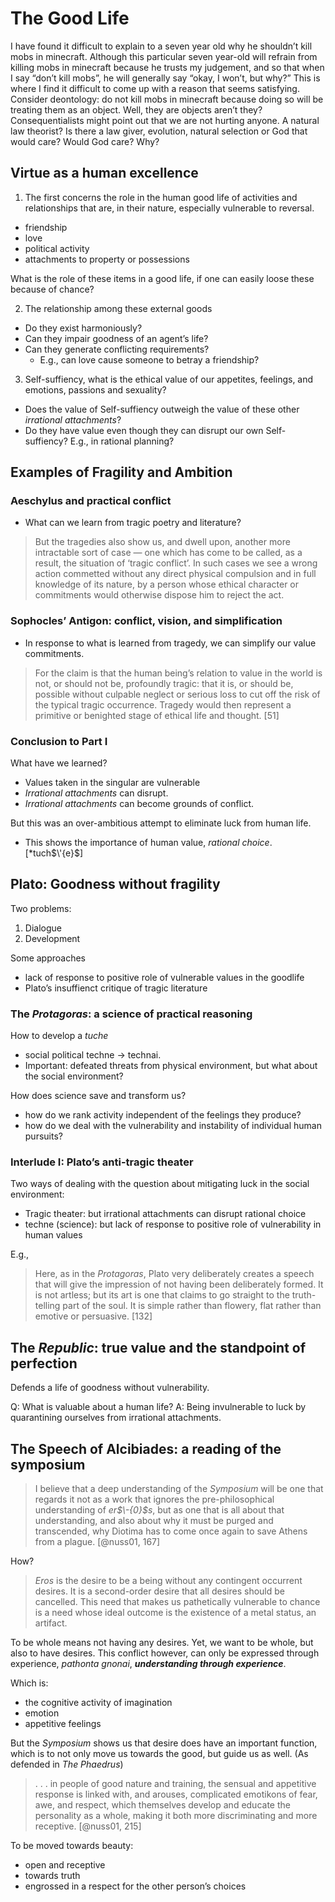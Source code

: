 # The Good Life

I have found it difficult to explain to a seven year old why he shouldn't kill mobs in minecraft. Although this particular seven year-old will refrain from killing mobs in minecraft because he trusts my judgement, and so that when I say "don't kill mobs", he will generally say "okay, I won't, but why?" This is where I find it difficult to come up with a reason that seems satisfying. Consider deontology: do not kill mobs in minecraft because doing so will be treating them as an object. Well, they are objects aren't they? Consequentialists might point out that we are not hurting anyone. A natural law theorist? Is there a law giver, evolution, natural selection or God that would care? Would God care? Why?

## Virtue as a human excellence

1. The first concerns the role in the human good life of activities and relationships that are, in their nature, especially vulnerable to reversal.

* friendship
* love
* political activity
* attachments to property or possessions

What is the role of these items in a good life, if one can easily loose these because of chance?

2. The relationship among these external goods

* Do they exist harmoniously?
* Can they impair goodness of an agent's life?
* Can they generate conflicting requirements?
  * E.g., can love cause someone to betray a friendship?

3. Self-suffiency, what is the ethical value of our appetites, feelings, and emotions, passions and sexuality?

* Does the value of Self-suffiency outweigh the value of these other *irrational attachments*?
* Do they have value even though they can disrupt our own Self-suffiency? E.g., in rational planning?

## Examples of Fragility and Ambition

### Aeschylus and practical conflict

* What can we learn from tragic poetry and literature?

> But the tragedies also show us, and dwell upon, another more intractable sort of case --- one which has come to be called, as a result, the situation of 'tragic conflict'. In such cases we see a wrong action commetted without any direct physical compulsion and in full knowledge of its nature, by a person whose ethical character or commitments would otherwise dispose him to reject the act.

### Sophocles' Antigon: conflict, vision, and simplification

* In response to what is learned from tragedy, we can simplify our value commitments.

> For the claim is that the human being's relation to value in the world is not, or should not be, profoundly tragic: that it is, or should be, possible without culpable neglect or serious loss to cut off the risk of the typical tragic occurrence. Tragedy would then represent a primitive or benighted stage of ethical life and thought. [51]

### Conclusion to Part I

What have we learned?

* Values taken in the singular are vulnerable
* *Irrational attachments* can disrupt.
* *Irrational attachments* can become grounds of conflict.

But this was an over-ambitious attempt to eliminate luck from human life.

* This shows the importance of human value, *rational choice*. [*tuch$\'{e}$]

## Plato: Goodness without fragility

Two problems:

1. Dialogue
2. Development

Some approaches

* lack of response to positive role of vulnerable values in the goodlife
* Plato's insuffienct critique of tragic literature

### The *Protagoras*: a science of practical reasoning

How to develop a *tuche*

* social political techne $\rightarrow$ technai.
* Important: defeated threats from physical environment, but what about the social environment?

How does science save and transform us?

* how do we rank activity independent of the feelings they produce?
* how do we deal with the vulnerability and instability of individual human pursuits?

### Interlude I: Plato's anti-tragic theater

Two ways of dealing with the question about mitigating luck in the social environment:

* Tragic theater: but irrational attachments can disrupt rational choice
* techne (science): but lack of response to positive role of vulnerability in human values

E.g.,

> Here, as in the *Protagoras*, Plato very deliberately creates a speech that will give the impression of not having been deliberately formed. It is not artless; but its art is one that claims to go straight to the truth-telling part of the soul. It is simple rather than flowery, flat rather than emotive or persuasive. [132]

## The *Republic*: true value and the standpoint of perfection

Defends a life of goodness without vulnerability.

Q: What is valuable about a human life?
A: Being invulnerable to luck by quarantining ourselves from irrational attachments.

## The Speech of Alcibiades: a reading of the symposium

> I believe that a deep understanding of the *Symposium* will be one that regards it not as a work that ignores the pre-philosophical understanding of *er$\-{0}$s*, but as one that is all about that understanding, and also about why it must be purged and transcended, why Diotima has to come once again to save Athens from a plague. [@nuss01, 167]

How?

> *Eros* is the desire to be a being without any contingent occurrent desires. It is a second-order desire that all desires should be cancelled. This need that makes us pathetically vulnerable to chance is a need whose ideal outcome is the existence of a metal status, an artifact.

To be whole means not having any desires. Yet, we want to be whole, but also to have desires. This conflict however, can only be expressed through experience, *pathonta gnonai*, ***understanding through experience***.

Which is:

* the cognitive activity of imagination
* emotion
* appetitive feelings

But the *Symposium* shows us that desire does have an important function, which is to not only move us towards the good, but guide us as well. (As defended in *The Phaedrus*)

> . . . in people of good nature and training, the sensual and appetitive response is linked with, and arouses, complicated emotikons of fear, awe, and respect, which themselves develop and educate the personality as a whole, making it both more discriminating and more receptive. [@nuss01, 215]

To be moved towards beauty:

* open and receptive
* towards truth
* engrossed in a respect for the other person's choices
